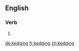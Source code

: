 ==English==

===Verb===
{{head|en}}

# {{present participle of|kedge|lang=en}}

[[de:kedging]]
[[fr:kedging]]
[[zh:kedging]]